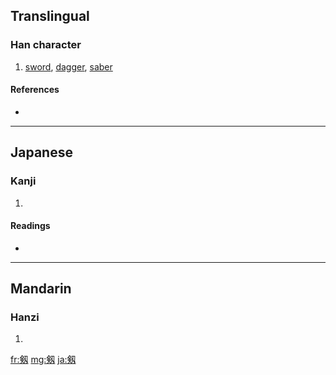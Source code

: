 {{also|劍}}
==Translingual==

===Han character===
{{Han char|rn=18|rad=刀|as=09|sn=11|four=|canj=人人尸竹戈 (OOSHI), 人人尸大 (OOSK), X人人尸竹 (XOOSH), X人人尸大 (XOOSK)}}

# [[sword]], [[dagger]], [[saber]]

====References====
* {{Han ref|kx=0142.281|hdz=10349.021|uh=5271|ud=21105}}

----

==Japanese==

===Kanji===
{{ja-kanji|grade=|rs=刀09}}

# {{defn|Japanese}}

====Readings====
* {{ja-readings|on=[[けん]] (ken)|kun=[[つるぎ]] (tsurugi)}}

----

==Mandarin==

===Hanzi===
{{cmn-hanzi|pin=[[jiàn]] ([[jian4]])|wg=chien<sup>4</sup>}}

# {{defn|Mandarin}}

[[fr:剱]]
[[mg:剱]]
[[ja:剱]]